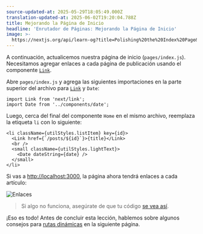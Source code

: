 ```yaml
---
source-updated-at: 2025-05-29T18:05:49.000Z
translation-updated-at: 2025-06-02T19:20:04.788Z
title: Mejorando la Página de Inicio
headline: 'Enrutador de Páginas: Mejorando la Página de Inicio'
image: >-
  https://nextjs.org/api/learn-og?title=Polishing%20the%20Index%20Page&amp;chapter=35
---
```


A continuación, actualicemos nuestra página de inicio (`pages/index.js`). Necesitamos agregar enlaces a cada página de publicación usando el componente [`Link`](/docs/api-reference/next/link).

Abre `pages/index.js` y agrega las siguientes importaciones en la parte superior del archivo para [`Link`](/docs/api-reference/next/link) y `Date`:

```
import Link from 'next/link';
import Date from '../components/date';
```

Luego, cerca del final del componente `Home` en el mismo archivo, reemplaza la etiqueta `li` con lo siguiente:

```
<li className={utilStyles.listItem} key={id}>
  <Link href={`/posts/${id}`}>{title}</Link>
  <br />
  <small className={utilStyles.lightText}>
    <Date dateString={date} />
  </small>
</li>
```

Si vas a [http://localhost:3000](http://localhost:3000), la página ahora tendrá enlaces a cada artículo:

![Enlaces](https://h8DxKfmAPhn8O0p3.public.blob.vercel-storage.com/learn/pages-router/dynamic-routes/links.png)

> Si algo no funciona, asegúrate de que tu código [se vea así](https://github.com/vercel/next-learn/blob/main/basics/api-routes-starter/pages/posts/%5Bid%5D.js).

¡Eso es todo! Antes de concluir esta lección, hablemos sobre algunos consejos para [rutas dinámicas](/docs/routing/dynamic-routes) en la siguiente página.